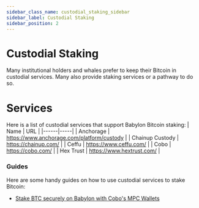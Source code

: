 ```yaml
---
sidebar_class_name: custodial_staking_sidebar
sidebar_label: Custodial Staking
sidebar_position: 2
---
```


# Custodial Staking

Many institutional holders and whales prefer to keep their Bitcoin in custodial services. Many also provide staking services or a pathway to do so. 

# Services

Here is a list of custodial services that support Babylon Bitcoin staking: 
| Name | URL |
|------|-----|
| Anchorage | https://www.anchorage.com/platform/custody |
| Chainup Custody | https://chainup.com/ |
| Ceffu | https://www.ceffu.com/ |
| Cobo | https://cobo.com/ |
| Hex Trust | https://www.hextrust.com/ |

### Guides

Here are some handy guides on how to use custodial services to stake Bitcoin: 

- [Stake BTC securely on Babylon with Cobo's MPC Wallets](https://www.cobo.com/post/stake-btc-on-babylon-with-cobo-mpc-wallets)